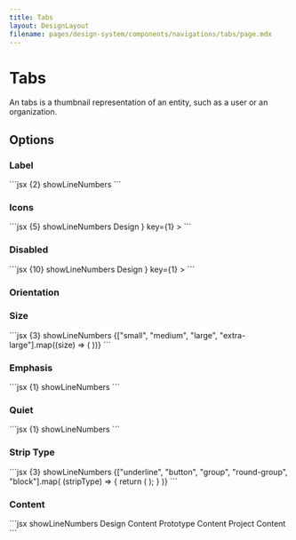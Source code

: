 ```yaml
---
title: Tabs
layout: DesignLayout
filename: pages/design-system/components/navigations/tabs/page.mdx
---
```



# Tabs

An tabs is a thumbnail representation of an entity, such as a user or an organization.

<MainView />

## Options

### Label

<LabelView />

<CodeView>
  <CodeViewItem title="Sapa">
    ```jsx {2} showLineNumbers
    <Tab activeKey={1}>
      <TabItem title="Design" key={1}></TabItem>
      <TabItem title="Prototype" key={2}></TabItem>
      <TabItem title="Project" key={3}></TabItem>
    </Tab>
    ```
  </CodeViewItem>
</CodeView>

### Icons

<IconsView />

<CodeView>
  <CodeViewItem title="Sapa">
    ```jsx {5} showLineNumbers
    <Tab activeKey={1}>
      <TabItem
        title={
          <span>
            <PaidOutlined /> Design
          </span>
        }
        key={1}
      ></TabItem>
      <TabItem title="Prototype" key={2}></TabItem>
    </Tab>
    ```
  </CodeViewItem>
</CodeView>

### Disabled

<DisabledView />

<CodeView>
  <CodeViewItem title="Sapa">
    ```jsx {10} showLineNumbers
    <Tab activeKey={1}>
      <TabItem
        title={
          <span>
            <PaidOutlined /> Design
          </span>
        }
        key={1}
      ></TabItem>
      <TabItem title="Prototype" key={2} disabled></TabItem>
    </Tab>
    ```
  </CodeViewItem>
</CodeView>

### Orientation

<OrientationView />

### Size

<SizeView />

<CodeView>
  <CodeViewItem title="Sapa">
    ```jsx {3} showLineNumbers
    {["small", "medium", "large", "extra-large"].map((size) => (
      <Tab activeKey={1} size={size}>
        <TabItem title="Design" key={1}></TabItem>
        <TabItem title="Prototype" key={2}></TabItem>
        <TabItem title="Project" key={3}></TabItem>
      </Tab>
    ))}
    ```
  </CodeViewItem>
</CodeView>

### Emphasis

<VariantView />

<CodeView>
  <CodeViewItem title="Sapa">
    ```jsx {1} showLineNumbers
    <Tab activeKey={1} variant={"primary"}>
      <TabItem title="Design" key={1}></TabItem>
      <TabItem title="Prototype" key={2}></TabItem>
      <TabItem title="Project" key={3}></TabItem>
    </Tab>
    ```
  </CodeViewItem>
</CodeView>

### Quiet

<QuietView />

<CodeView>
  <CodeViewItem title="Sapa">
    ```jsx {1} showLineNumbers
    <Tab activeKey={1} quiet>
      <TabItem title="Design" key={1}></TabItem>
      <TabItem title="Prototype" key={2}></TabItem>
      <TabItem title="Project" key={3}></TabItem>
    </Tab>
    ```
  </CodeViewItem>
</CodeView>

### Strip Type

<StripTypeView />

<CodeView>
  <CodeViewItem title="Sapa">
    ```jsx {3} showLineNumbers
    {["underline", "button", "group", "round-group", "block"].map(
      (stripType) => {
        return (
          <Tab activeKey={1} stripType={stripType}>
            <TabItem title="Design" key={1}></TabItem>
            <TabItem title="Prototype" key={2}></TabItem>
            <TabItem title="Project" key={3}></TabItem>
          </Tab>
        );
      }
    )}
    ```
  </CodeViewItem>
</CodeView>

### Content

<TabItemView />

<CodeView>
  <CodeViewItem title="Sapa">
    ```jsx showLineNumbers
    <Tab activeKey={1}>
      <TabItem title="Design" key={1}>
        Design Content
      </TabItem>
      <TabItem title="Prototype" key={2}>
        Prototype Content
      </TabItem>
      <TabItem title="Project" key={3}>
        Project Content
      </TabItem>
    </Tab>
    ```
  </CodeViewItem>
</CodeView>
